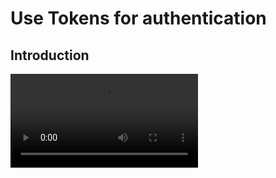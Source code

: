 
# Use Tokens for authentication

## Introduction

<Video src="https://www.youtube.com/embed/CuRq8wucobU"/>

To avoid unauthorized service access or operations, ZEGOCLOUD uses digital Tokens to verify user identity, control and validate user privileges. You will need to pass a Token when you log in to a room. 


## Understand the process

<Tokenimplementationprocess/>


<Tokenusagesteps/>

## Generate a Token on your app server

After getting your AppID and ServerSecret, you can define the validation rules on your app server or client based on your business requirements. 

Upon request from your app clients, your app server generates Tokens and sends the Tokens to the corresponding app clients. 

ZEGOCLOUD provides an open-source [Token generator](https://github.com/ZEGOCLOUD/zego_server_assistant) plug-in on GitHub, which you can use to generate Tokens on your app server using different programming languages such as Go, C++, Java, Python, PHP,.NET, and Node.js.


<Warning title="Warning">

For business security, you must generate Tokens on your app server; Otherwise, there is a risk of ServerSecret being stolen.

</Warning>

| Language | Supported version           | Core function    | Code base                                                                                                                                  | User identity Token                                                                                                                                                                                | User privilege Token                                                                                                                                                                                     |
| -------- | --------------------------- | ---------------- | ------------------------------------------------------------------------------------------------------------------------------------------ | -------------------------------------------------------------------------------------------------------------------------------------------------------------------------------------------------- | -------------------------------------------------------------------------------------------------------------------------------------------------------------------------------------------------------- |
| Go       | Go 1.14.15 or later         | GenerateToken04  | <ul><li><a target="_blank" href="https://github.com/ZEGOCLOUD/zego_server_assistant/blob/master/token/go/src/token04">GitHub</a></li></ul> | <ul><li><a target="_blank" href="https://github.com/ZEGOCLOUD/zego_server_assistant/blob/master/token/go/sample/sample.go">GitHub</a></li></ul>                                                    | <ul><li><a target="_blank" href="https://github.com/ZEGOCLOUD/zego_server_assistant/blob/master/token/go/sample/sample-for-rtcroom.go">GitHub</a></li></ul>                                              |
| C++      | C++ 11 or later             | GenerateToken04  | <ul><li><a target="_blank" href="https://github.com/ZEGOCLOUD/zego_server_assistant/blob/master/token/c%2B%2B">GitHub</a></li></ul>        | <ul><li><a target="_blank" href="https://github.com/ZEGOCLOUD/zego_server_assistant/blob/master/token/c%2B%2B/sample/demo/main.cc">GitHub</a></li></ul>                                            |                                                                                                                                                                                                          |
| Java     | Java 1.8 or later           | generateToken04  | <ul><li><a target="_blank" href="https://github.com/ZEGOCLOUD/zego_server_assistant/blob/master/token/java/token04">GitHub</a></li></ul>   | <ul><li><a target="_blank" href="https://github.com/ZEGOCLOUD/zego_server_assistant/blob/master/token/java/token04/src/im/zego/serverassistant/sample/Token04SampleBase.java">GitHub</a></li></ul> | <ul><li><a target="_blank" href="https://github.com/ZEGOCLOUD/zego_server_assistant/blob/master/token/java/token04/src/im/zego/serverassistant/sample/Token04SampleForRtcRoom.java">GitHub</a></li></ul> |
| Python   | Python 3.6.8 or later       | generate_token04 | <ul><li><a target="_blank" href="https://github.com/ZEGOCLOUD/zego_server_assistant/blob/master/token/python/token04">GitHub</a></li></ul> | <ul><li><a target="_blank" href="https://github.com/ZEGOCLOUD/zego_server_assistant/blob/master/token/python/token04/test/base_sample.py">GitHub</a></li></ul>                                     | <ul><li><a target="_blank" href="https://github.com/ZEGOCLOUD/zego_server_assistant/blob/master/token/python/token04/test/rtcroom_sample.py">GitHub</a></li></ul>                                        |
| PHP      | PHP 7.0 or later            | generateToken04  | <ul><li><a target="_blank" href="https://github.com/ZEGOCLOUD/zego_server_assistant/blob/master/token/php/token04">GitHub</a></li></ul>    | <ul><li><a target="_blank" href="https://github.com/ZEGOCLOUD/zego_server_assistant/blob/master/token/php/token04/test/test.php">GitHub</a></li></ul>                                              | <ul><li><a target="_blank" href="https://github.com/ZEGOCLOUD/zego_server_assistant/blob/master/token/php/token04/test/testForRtcRoom.php">GitHub</a></li></ul>                                          |
| .NET     | .NET Framework 3.5 or later | GenerateToken04  | <ul><li><a target="_blank" href="https://github.com/ZEGOCLOUD/zego_server_assistant/blob/master/token/.net">GitHub</a></li></ul>           | <ul><li><a target="_blank" href="https://github.com/ZEGOCLOUD/zego_server_assistant/blob/master/token/.net/demo/WindowsFormsApp1/Form1.cs">GitHub</a></li></ul>                                    |                                                                                                                                                                                                          |
| Node.js  | Node.js 8 or later          | generateToken04  | <ul><li><a target="_blank" href="https://github.com/ZEGOCLOUD/zego_server_assistant/blob/master/token/nodejs">GitHub</a></li></ul>         | <ul><li><a target="_blank" href="https://github.com/ZEGOCLOUD/zego_server_assistant/blob/master/token/nodejs/sample/sample-base.js">GitHub</a></li></ul>                                           | <ul><li><a target="_blank" href="https://github.com/ZEGOCLOUD/zego_server_assistant/blob/master/token/nodejs/sample/sample-rtc-room.js">GitHub</a></li></ul>                                             |



## How to get a temporary Token

To make it easier for you to try and test the user authentication feature, [ZEGOCLOUD Admin Console](https://console.zegocloud.com) provides a tool for generating temporary Tokens, which you can use directly in a testing environment. In production, you must generate Tokens on your app server.



## Use a Token 

If you need to use a token instead of appsign, you will need to set appsign to empty during initialization.

```JavaScript
ZegoUIKitPrebuiltCallService.init(
  KeyCenter.appID,
  '', // appsign
  userID,
  userName,
  [ZIM, ZPNs],
  ......
}
```

And then you need to listen to the `ZegoUIKit.onTokenProvide` callback at the appropriate place, and then return the token.

```JavaScript
import ZegoUIKit from '@zegocloud/zego-uikit-rn'

ZegoUIKitPrebuiltCallService.useSystemCallingUI([ZIM, ZPNs]);

ZegoUIKit.onTokenProvide(async () => {
  try {
    // Request token from your serve.
    const response = await fetch('your url');
    const token = await response.text();
    console.log('token: ', token);

    // return the token.
    return token;
  } catch (error) {
    console.error('error:', error);
    return '';
  }
});

AppRegistry.registerComponent(appName, () => App);
```

## Renew a Token

In most cases, the token retrieval approach mentioned above should work fine. However, in certain extreme situations, it may be unreliable. 

To ensure the reliability of the token, you can make the following modifications:

1. The validity period of the token should be set as long as possible, for example, 3 days.
2. Renew the token at the appropriate time, such as when the application enters the foreground.
   
Here is the reference code:

```JavaScript
AppState.addEventListener('change', async nextState => {
  // 1. When the application comes to the foreground.
  if (nextState === 'active') {
    const oldTokenTimestamp = 123;
    const currentTimestamp = Date.now();

    // 2. Determine if the token will expire within a certain period of time (e.g., within 1 day).
    if (currentTimestamp - oldTokenTimestamp < 1000 * 24 * 60 * 60) {

      // 3. Retrieve the latest token from your server.
      const response = await fetch('your url');
      const token = await response.text();

      // 4. call `renewToken`
      ZegoUIKit.renewToken(token);

      // 5. save the current timestamp.
    }
  }
});
```
